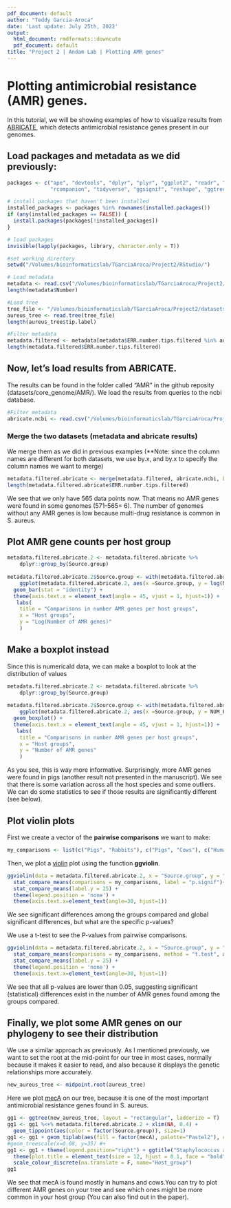 ```yaml
---
pdf_document: default
author: "Teddy Garcia-Aroca"
date: 'Last update: July 25th, 2022'
output:
  html_document: rmdformats::downcute
  pdf_document: default
title: "Project 2 | Andam Lab | Plotting AMR genes"
---
```


# Plotting antimicrobial resistance (AMR) genes.

In this tutorial, we will be showing examples of how to visualize results from [ABRICATE](https://github.com/tseemann/abricate), which detects antimicrobial resistance genes present in our genomes.

## Load packages and metadata as we did previously:
  
```r
packages <- c("ape", "devtools", "dplyr", "plyr", "ggplot2", "readr", "ggpubr",
              "rcompanion", "tidyverse", "ggsignif", "reshape", "ggtree", "phytools", "gridExtra")

# install packages that haven't been installed
installed_packages <- packages %in% rownames(installed.packages())
if (any(installed_packages == FALSE)) {
  install.packages(packages[!installed_packages])
}

# load packages
invisible(lapply(packages, library, character.only = T))

#set working directory
setwd("/Volumes/bioinformaticslab/TGarciaAroca/Project2/RStudio/")

# Load metadata
metadata <- read.csv("/Volumes/bioinformaticslab/TGarciaAroca/Project2/metadata/metadata.csv", sep=",", header=T)
length(metadata$Number)

#Load tree
tree_file <- "/Volumes/bioinformaticslab/TGarciaAroca/Project2/datasets/core_genome/raxml/RAxML_bestTree.aureus_raxml_out"
aureus_tree <- read.tree(tree_file)
length(aureus_tree$tip.label)

#Filter metadata
metadata.filtered <- metadata[metadata$ERR.number.tips.filtered %in% aureus_tree$tip.label,] #Extract 
length(metadata.filtered$ERR.number.tips.filtered)

```

## Now, let's load results from ABRICATE.

The results can be found in the folder called "AMR" in the github reposity (datasets/core_genome/AMR/). We load the results from queries to the ncbi database.

```r
#Filter metadata
abricate.ncbi <- read.csv("/Volumes/bioinformaticslab/TGarciaAroca/Project2/datasets/core_genome/AMR/abricate/ncbi/abricate_ncbi_results.summary.mod.csv")
```

### Merge the two datasets (metadata and abricate results)

We merge them as we did in previous examples (**Note: since the column names are different for both datasets, we use by.x, and by.x to specify the column names we want to merge)

```r
metadata.filtered.abricate <- merge(metadata.filtered, abricate.ncbi, by.x="ERR.number.tips.filtered", by.y="tip.label")
length(metadata.filtered.abricate$ERR.number.tips.filtered)
```

We see that we only have 565 data points now. That means no AMR genes were found in some genomes (571-565= 6). The number of genomes without any AMR genes is low because multi-drug resistance is common in S. aureus.


## Plot AMR gene counts per host group

```r
metadata.filtered.abricate.2 <- metadata.filtered.abricate %>% 
	dplyr::group_by(Source.group)
	
metadata.filtered.abricate.2$Source.group <- with(metadata.filtered.abricate.2, reorder(Source.group, -NUM_FOUND))
	ggplot(metadata.filtered.abricate.2, aes(x =Source.group, y = log(NUM_FOUND), fill=Source.group)) + 
  geom_bar(stat = "identity") +
  theme(axis.text.x = element_text(angle = 45, vjust = 1, hjust=1)) + 
   labs(
    title = "Comparisons in number AMR genes per host groups",
    x = "Host groups",
    y = "Log(Number of AMR genes)"
    )
```

## Make a boxplot instead

Since this is numericald data, we can make a boxplot to look at the distribution of values

```r
metadata.filtered.abricate.2 <- metadata.filtered.abricate %>% 
	dplyr::group_by(Source.group)
	
metadata.filtered.abricate.2$Source.group <- with(metadata.filtered.abricate.2, reorder(Source.group, -NUM_FOUND))
	ggplot(metadata.filtered.abricate.2, aes(x =Source.group, y = NUM_FOUND, fill=Source.group)) + 
  geom_boxplot() +
  theme(axis.text.x = element_text(angle = 45, vjust = 1, hjust=1)) + 
   labs(
    title = "Comparisons in number AMR genes per host groups",
    x = "Host groups",
    y = "Number of AMR genes"
    )
```

As you see, this is way more informative. Surprisingly, more AMR genes were found in pigs (another result not presented in the manuscript). We see that there is some variation across all the host species and some outliers. We can do some statistics to see if those results are significantly different (see below).

## Plot violin plots

First we create a vector of the **pairwise comparisons** we want to make:

```r
my_comparisons <- list(c("Pigs", "Rabbits"), c("Pigs", "Cows"), c("Human", "Cows"), c("Human", "Monkey") )
```

Then, we plot a [violin](https://mode.com/blog/violin-plot-examples/) plot using the function **ggviolin**.

```r
ggviolin(data = metadata.filtered.abricate.2, x = "Source.group", y = "NUM_FOUND", fill = "NUM_FOUND", color="Source.group", add = "boxplot", add.params = list(fill = "white"))+
  stat_compare_means(comparisons = my_comparisons, label = "p.signif")+ # Add significance levels
  stat_compare_means(label.y = 25) +                                      # Add global the p-value 
  theme(legend.position = 'none') +
  theme(axis.text.x=element_text(angle=30, hjust=1))
```

We see significant differences among the groups compared and global significant differences, but what are the specific p-values?

We use a t-test to see the P-values from pairwise comparisons.

```r
ggviolin(data = metadata.filtered.abricate.2, x = "Source.group", y = "NUM_FOUND", fill = "NUM_FOUND", color="Source.group", add = "boxplot", add.params = list(fill = "white"))+
  stat_compare_means(comparisons = my_comparisons, method = "t.test", aes(label=..p.adj..))+ # Add significance levels
  stat_compare_means(label.y = 25) +                                      # Add global the p-value 
  theme(legend.position = 'none') +
  theme(axis.text.x=element_text(angle=30, hjust=1))
```

We see that all p-values are lower than 0.05, suggesting significant (statistical) differences exist in the number of AMR genes found among the groups compared.


## Finally, we plot some AMR genes on our **phylogeny** to see their distribution

We use a similar approach as previously. As I mentioned previously, we want to set the root at the mid-point for our tree in most cases, normally because it makes it easier to read, and also because it displays the genetic relationships more accurately.

```r
new_aureus_tree <- midpoint.root(aureus_tree)
```

Here we plot [mecA](https://www.ncbi.nlm.nih.gov/pmc/articles/PMC139644/pdf/0335.pdf) on our tree, because it is one of the most important antimicrobial resistance genes found in S. aureus.

```r
gg1 <- ggtree(new_aureus_tree, layout = "rectangular", ladderize = T) 
gg1 <- gg1 %<+% metadata.filtered.abricate.2 + xlim(NA, 0.4) +
  geom_tippoint(aes(color = factor(Source.group)), size=1) 
gg1 <- gg1 + geom_tiplab(aes(fill = factor(mecA), palette="Pastel2"), color = "black", geom = "label", label.padding = unit(0.15, "lines"), label.size = 0, size=0.2, align=TRUE, family='mono', linetype = "dotted", linesize = .2)
#geom_treescale(x=0.08, y=35) #+
gg1 <- gg1 + theme(legend.position="right") + ggtitle("Staphylococcus aureus 571 genomes") +
  theme(plot.title = element_text(size = 12, hjust = 0.1, face = "bold")) +
  scale_colour_discrete(na.translate = F, name="Host_group") 
gg1
```

We see that mecA is found mostly in humans and cows.You can try to plot different AMR genes on your tree and see which ones might be more common in your host group (You can also find out in the paper).
